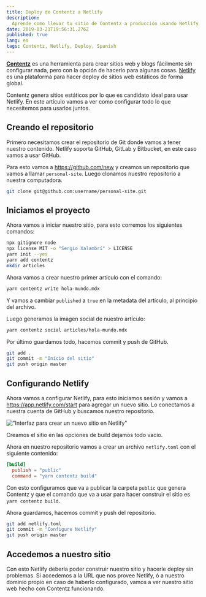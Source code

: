 ```yaml
---
title: Deploy de Contentz a Netlify
description:
  Aprende como llevar tu sitio de Contentz a producción usando Netlify.
date: 2019-03-21T19:56:31.276Z
published: true
lang: es
tags: Contentz, Netlify, Deploy, Spanish
---
```


[**Contentz**](https://contentz.tech) es una herramienta para crear sitios web y
blogs fácilmente sin configurar nada, pero con la opción de hacerlo para algunas
cosas. [Netlify](https://www.netlify.com/) es una plataforma para hacer deploy
de sitios web estáticos de forma global.

Contentz genera sitios estáticos por lo que es candidato ideal para usar
Netlify. En este artículo vamos a ver como configurar todo lo que necesitemos
para usarlos juntos.

## Creando el repositorio

Primero necesitamos crear el repositorio de Git donde vamos a tener nuestro
contenido. Netlify soporta GitHub, GitLab y Bitbucket, en este caso vamos a usar
GitHub.

Para esto vamos a https://github.com/new y creamos un repositorio que vamos a
llamar `personal-site`. Luego clonamos nuestro repositorio a nuestra
computadora.

```bash
git clone git@github.com:username/personal-site.git
```

## Iniciamos el proyecto

Ahora vamos a iniciar nuestro sitio, para esto corremos los siguientes comandos:

```bash
npx gitignore node
npx license MIT -o "Sergio Xalambrí" > LICENSE
yarn init --yes
yarn add contentz
mkdir articles
```

Ahora vamos a crear nuestro primer artículo con el comando:

```bash
yarn contentz write hola-mundo.mdx
```

Y vamos a cambiar `published` a `true` en la metadata del artículo, al principio
del archivo.

Luego generamos la imagen social de nuestro artículo:

```bash
yarn contentz social articles/hola-mundo.mdx
```

Por último guardamos todo, hacemos commit y push de GitHub.

```bash
git add .
git commit -m "Inicio del sitio"
git push origin master
```

## Configurando Netlify

Ahora vamos a configurar Netlify, para esto iniciamos sesión y vamos a
https://app.netlify.com/start para agregar un nuevo sitio. Lo conectamos a
nuestra cuenta de GitHub y buscamos nuestro repositorio.

!["Interfaz para crear un nuevo sitio en Netlify"](/static/articles/netlify-add.png "Interfaz para crear un nuevo sitio en Netlify")

Creamos el sitio en las opciones de build dejamos todo vacío.

Ahora en nuestro repositorio vamos a crear un archivo `netlify.toml` con el
siguiente contenido:

```toml
[build]
  publish = "public"
  command = "yarn contentz build"
```

Con esto configuramos que va a publicar la carpeta `public` que genera Contentz
y que el comando que va a usar para hacer construir el sitio es
`yarn contentz build`.

Ahora guardamos, hacemos commit y push del repositorio.

```bash
git add netlify.toml
git commit -m "Configure Netlify"
git push origin master
```

## Accedemos a nuestro sitio

Con esto Netlify debería poder construir nuestro sitio y hacerle deploy sin
problemas. Si accedemos a la URL que nos provee Netlify, ó a nuestro dominio
propio en caso de haberlo configurado, vamos a ver nuestro sitio web hecho con
Contentz funcionando.

